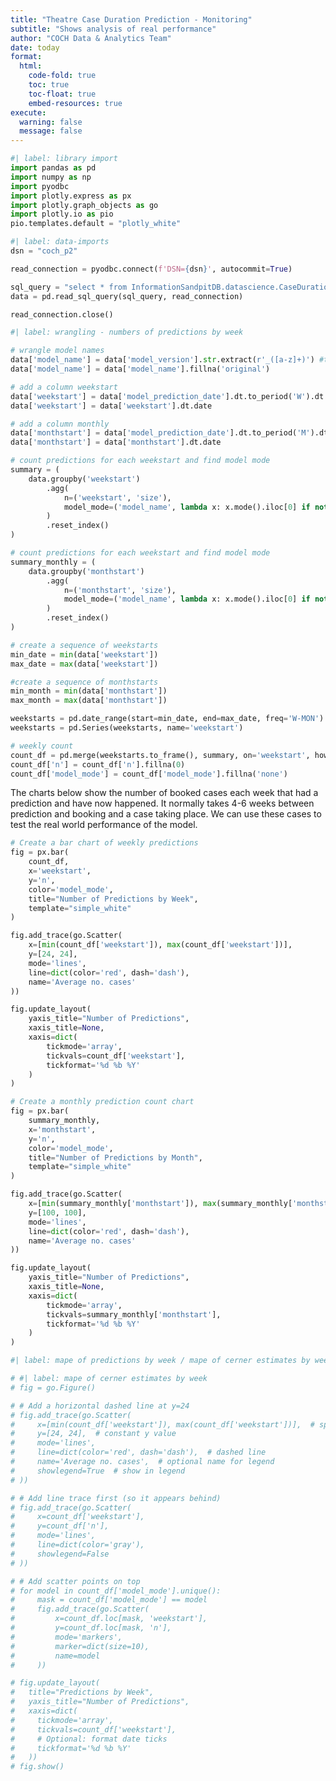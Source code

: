 ```yaml
---
title: "Theatre Case Duration Prediction - Monitoring"
subtitle: "Shows analysis of real performance"
author: "COCH Data & Analytics Team"
date: today
format:
  html:
    code-fold: true
    toc: true
    toc-float: true
    embed-resources: true
execute:
  warning: false
  message: false
---
```


```python
#| label: library import
import pandas as pd
import numpy as np
import pyodbc
import plotly.express as px
import plotly.graph_objects as go
import plotly.io as pio
pio.templates.default = "plotly_white"
```

```python
#| label: data-imports
dsn = "coch_p2" 

read_connection = pyodbc.connect(f'DSN={dsn}', autocommit=True)

sql_query = "select * from InformationSandpitDB.datascience.CaseDuration_monitoring"
data = pd.read_sql_query(sql_query, read_connection)

read_connection.close()
```

```python
#| label: wrangling - numbers of predictions by week

# wrangle model names
data['model_name'] = data['model_version'].str.extract(r'_([a-z]+)') #this is a look back expression
data['model_name'] = data['model_name'].fillna('original')

# add a column weekstart
data['weekstart'] = data['model_prediction_date'].dt.to_period('W').dt.start_time
data['weekstart'] = data['weekstart'].dt.date

# add a column monthly
data['monthstart'] = data['model_prediction_date'].dt.to_period('M').dt.start_time
data['monthstart'] = data['monthstart'].dt.date

# count predictions for each weekstart and find model mode
summary = (
    data.groupby('weekstart')
        .agg(
            n=('weekstart', 'size'),
            model_mode=('model_name', lambda x: x.mode().iloc[0] if not x.mode().empty else np.nan)
        )
        .reset_index()
)

# count predictions for each weekstart and find model mode
summary_monthly = (
    data.groupby('monthstart')
        .agg(
            n=('monthstart', 'size'),
            model_mode=('model_name', lambda x: x.mode().iloc[0] if not x.mode().empty else np.nan)
        )
        .reset_index()
)

# create a sequence of weekstarts
min_date = min(data['weekstart'])
max_date = max(data['weekstart'])

#create a sequence of monthstarts
min_month = min(data['monthstart'])
max_month = max(data['monthstart'])

weekstarts = pd.date_range(start=min_date, end=max_date, freq='W-MON').date
weekstarts = pd.Series(weekstarts, name='weekstart')

# weekly count
count_df = pd.merge(weekstarts.to_frame(), summary, on='weekstart', how='left')
count_df['n'] = count_df['n'].fillna(0)
count_df['model_mode'] = count_df['model_mode'].fillna('none')
```

The charts below show the number of booked cases each week that had a prediction and have now happened. It normally takes 4-6 weeks between prediction and booking and a case taking place. We can use these cases to test the real world performance of the model.

```python
# Create a bar chart of weekly predictions
fig = px.bar(
    count_df,
    x='weekstart', 
    y='n',
    color='model_mode',
    title="Number of Predictions by Week",
    template="simple_white"
)

fig.add_trace(go.Scatter(
    x=[min(count_df['weekstart']), max(count_df['weekstart'])],
    y=[24, 24],
    mode='lines',
    line=dict(color='red', dash='dash'),
    name='Average no. cases'
))

fig.update_layout(
    yaxis_title="Number of Predictions",
    xaxis_title=None,
    xaxis=dict(
        tickmode='array',
        tickvals=count_df['weekstart'],
        tickformat='%d %b %Y'
    )
)
```

```python
# Create a monthly prediction count chart
fig = px.bar(
    summary_monthly,
    x='monthstart', 
    y='n',
    color='model_mode',
    title="Number of Predictions by Month",
    template="simple_white"
)

fig.add_trace(go.Scatter(
    x=[min(summary_monthly['monthstart']), max(summary_monthly['monthstart'])],
    y=[100, 100],
    mode='lines',
    line=dict(color='red', dash='dash'),
    name='Average no. cases'
))

fig.update_layout(
    yaxis_title="Number of Predictions",
    xaxis_title=None,
    xaxis=dict(
        tickmode='array',
        tickvals=summary_monthly['monthstart'],
        tickformat='%d %b %Y'
    )
)
```

```python
#| label: mape of predictions by week / mape of cerner estimates by week


```

```python
# #| label: mape of cerner estimates by week
# fig = go.Figure()

# # Add a horizontal dashed line at y=24
# fig.add_trace(go.Scatter(
#     x=[min(count_df['weekstart']), max(count_df['weekstart'])],  # span the entire x-axis
#     y=[24, 24],  # constant y value
#     mode='lines',
#     line=dict(color='red', dash='dash'),  # dashed line
#     name='Average no. cases',  # optional name for legend
#     showlegend=True  # show in legend
# ))

# # Add line trace first (so it appears behind)
# fig.add_trace(go.Scatter(
#     x=count_df['weekstart'],
#     y=count_df['n'],
#     mode='lines',
#     line=dict(color='gray'),
#     showlegend=False
# ))

# # Add scatter points on top
# for model in count_df['model_mode'].unique():
#     mask = count_df['model_mode'] == model
#     fig.add_trace(go.Scatter(
#         x=count_df.loc[mask, 'weekstart'],
#         y=count_df.loc[mask, 'n'],
#         mode='markers',
#         marker=dict(size=10),
#         name=model
#     ))

# fig.update_layout(
#   title="Predictions by Week",
#   yaxis_title="Number of Predictions",
#   xaxis=dict(
#     tickmode='array',
#     tickvals=count_df['weekstart'],
#     # Optional: format date ticks 
#     tickformat='%d %b %Y'
#   ))
# fig.show()

```